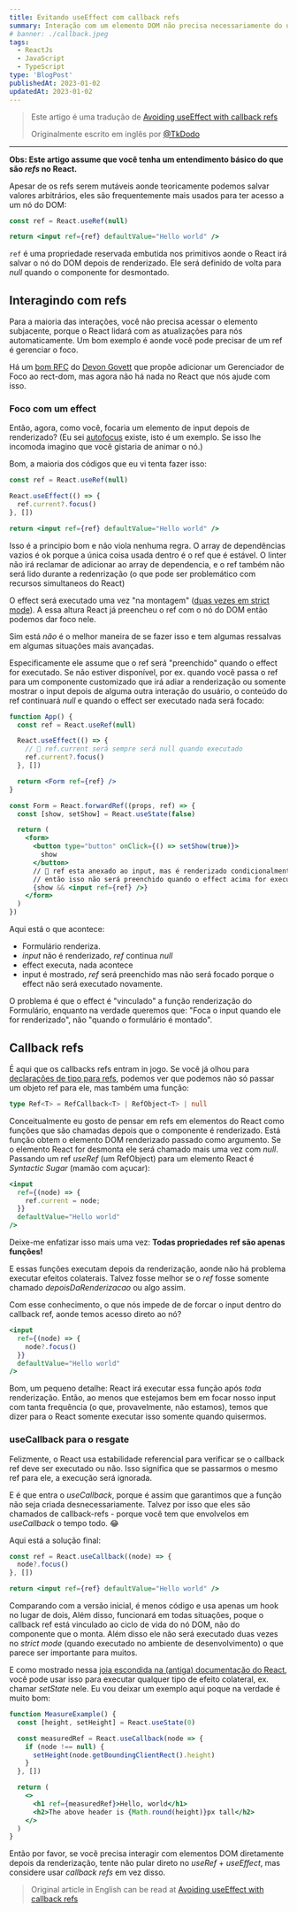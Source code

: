 ```yaml
---
title: Evitando useEffect com callback refs
summary: Interação com um elemento DOM não precisa necessariamente do useEffect
# banner: ./callback.jpeg
tags:
  - ReactJs
  - JavaScript
  - TypeScript
type: 'BlogPost'
publishedAt: 2023-01-02
updatedAt: 2023-01-02
---
```


> Este artigo é uma tradução de [Avoiding useEffect with callback refs](https://tkdodo.eu/blog/avoiding-use-effect-with-callback-refs)
>
> Originalmente escrito em inglês por [@TkDodo](https://github.com/TkDodo)

---

**Obs: Este artigo assume que você tenha um entendimento básico do que são _refs_ no React.**

Apesar de os refs serem mutáveis aonde teoricamente podemos salvar valores arbitrários, eles são frequentemente mais usados para ter acesso a um nó do DOM:

```jsx
const ref = React.useRef(null)

return <input ref={ref} defaultValue="Hello world" />
```

`ref` é uma propriedade reservada embutida nos primitivos aonde o React irá salvar o nó do DOM depois de renderizado. Ele será definido de volta para _null_ quando o componente for desmontado.

## Interagindo com refs

Para a maioria das interações, você não precisa acessar o elemento subjacente, porque o React lidará com as atualizações para nós automaticamente. Um bom exemplo é aonde você pode precisar de um ref é gerenciar o foco.

Há um [bom RFC](https://github.com/devongovett/rfcs-1/blob/patch-1/text/2019-focus-management.md) do [Devon Govett](https://twitter.com/devongovett) que propõe adicionar um Gerenciador de Foco ao rect-dom, mas agora não há nada no React que nós ajude com isso.

### Foco com um effect

Então, agora, como você, focaria um elemento de input depois de renderizado? (Eu sei [autofocus](https://developer.mozilla.org/en-US/docs/Web/HTML/Global_attributes/autofocus) existe, isto é um exemplo. Se isso lhe incomoda imagino que você gistaria de animar o nó.)

Bom, a maioria dos códigos que eu vi tenta fazer isso:

```jsx
const ref = React.useRef(null)

React.useEffect(() => {
  ref.current?.focus()
}, [])

return <input ref={ref} defaultValue="Hello world" />
```

Isso é a principio bom e não viola nenhuma regra. O array de dependências vazios é ok porque a única coisa usada dentro é o ref que é estável. O linter não irá reclamar de adicionar ao array de dependencia, e o ref também não será lido durante a redenrização (o que pode ser problemático com recursos simultaneos do React)

O effect será executado uma vez "na montagem" ([duas vezes em strict mode](https://pt-br.reactjs.org/docs/strict-mode.html#ensuring-reusable-state)). A essa altura React já preencheu o ref com o nó do DOM então podemos dar foco nele.

Sim está _não_ é o melhor maneira de se fazer isso e tem algumas ressalvas em algumas situações mais avançadas.

Especificamente ele assume que o ref será "preenchido" quando o effect for executado. Se não estiver disponível, por ex. quando você passa o ref para um componente customizado que irá adiar a renderização ou somente mostrar o input depois de alguma outra interação do usuário, o conteúdo do ref continuará _null_ e quando o effect ser executado nada será focado:

```jsx
function App() {
  const ref = React.useRef(null)

  React.useEffect(() => {
    // 🚨 ref.current será sempre será null quando executado
    ref.current?.focus()
  }, [])

  return <Form ref={ref} />
}

const Form = React.forwardRef((props, ref) => {
  const [show, setShow] = React.useState(false)

  return (
    <form>
      <button type="button" onClick={() => setShow(true)}>
        show
      </button>
      // 🧐 ref esta anexado ao input, mas é renderizado condicionalmente
      // então isso não será preenchido quando o effect acima for executar
      {show && <input ref={ref} />}
    </form>
  )
})
```
Aqui está o que acontece:

- Formulário renderiza.
- _input_ não é renderizado, _ref_ continua _null_
- effect executa, nada acontece
- input é mostrado, _ref_ será preenchido mas não será focado porque o effect não será executado novamente.

O problema é que o effect é "vinculado" a função renderização do Formulário, enquanto na verdade queremos que: "Foca o input quando ele for renderizado", não "quando o formulário é montado".

## Callback refs
É aqui que os callbacks refs entram in jogo. Se você já olhou para [declarações de tipo para refs](https://github.com/DefinitelyTyped/DefinitelyTyped/blob/fc9b16957473f81a1d708e6948b8d61e292aeb58/types/react/v17/index.d.ts#L85), podemos ver que podemos não só passar um objeto ref para ele, mas também uma função:

```ts
type Ref<T> = RefCallback<T> | RefObject<T> | null
```
Conceitualmente eu gosto de pensar em refs em elementos do React como funções que são chamadas depois que o componente é renderizado. Está função obtem o elemento DOM renderizado passado como argumento. Se o elemento React for desmonta ele será chamado mais uma vez com _null_.
Passando um ref  _useRef_ (um RefObject) para um elemento React é  _Syntactic Sugar_ (mamão com açucar):

```jsx
<input
  ref={(node) => {
    ref.current = node;
  }}
  defaultValue="Hello world"
/>
```
Deixe-me enfatizar isso mais uma vez:
**Todas propriedades ref são apenas funções!**

E essas funções executam depois da renderização, aonde não há problema executar efeitos colaterais. Talvez fosse melhor se o _ref_ fosse somente chamado _depoisDaRenderizacao_ ou algo assim.

Com esse conhecimento, o que nós impede de de forcar o input dentro do callback ref, aonde temos acesso direto ao nó?

```jsx
<input
  ref={(node) => {
    node?.focus()
  }}
  defaultValue="Hello world"
/>
```
Bom, um pequeno detalhe: React irá executar essa função após _toda_ renderização. Então, ao menos que estejamos bem em focar nosso input com tanta frequência (o que, provavelmente, não estamos), temos que dizer para o React somente executar isso somente quando quisermos. 

### useCallback para o resgate

Felizmente, o React usa estabilidade referencial para verificar se o callback ref deve ser executado ou não. Isso significa que se passarmos o mesmo ref para ele, a execução será ignorada.

E é que entra o _useCallback_, porque é assim que garantimos que a função não seja criada desnecessariamente. Talvez por isso que eles são chamados de callback-refs - porque você tem que envolvelos em _useCallback_ o tempo todo.  😂

Aqui está a solução final:

```jsx
const ref = React.useCallback((node) => {
  node?.focus()
}, [])

return <input ref={ref} defaultValue="Hello world" />
```

Comparando com a versão inicial, é menos código e usa apenas um hook no lugar de dois, Além disso, funcionará em todas situações, poque o callback ref está vinculado ao ciclo de vida do nó DOM, não do componente que o monta. Além disso ele não será executado duas vezes no _strict mode_ (quando executado no ambiente de desenvolvimento) o que parece ser importante para muitos.

E como mostrado nessa [joia escondida na (antiga) documentação do React](https://pt-br.reactjs.org/docs/hooks-faq.html#how-can-i-measure-a-dom-node), você pode usar isso para executar qualquer tipo de efeito colateral, ex. chamar _setState_ nele. Eu vou deixar um exemplo aqui poque na verdade é muito bom:

```jsx
function MeasureExample() {
  const [height, setHeight] = React.useState(0)

  const measuredRef = React.useCallback(node => {
    if (node !== null) {
      setHeight(node.getBoundingClientRect().height)
    }
  }, [])

  return (
    <>
      <h1 ref={measuredRef}>Hello, world</h1>
      <h2>The above header is {Math.round(height)}px tall</h2>
    </>
  )
}
```

Então por favor, se você precisa interagir com elementos DOM diretamente depois da renderização, tente não pular direto no _useRef_ + _useEffect_, mas considere usar _callback refs_ em vez disso.


> Original article in English can be read at [Avoiding useEffect with callback refs](https://tkdodo.eu/blog/avoiding-use-effect-with-callback-refs)